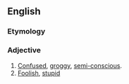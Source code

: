 {{also|muddle-headed}}

==English==

===Etymology===
{{suffix|muddle|headed|lang=en}}

===Adjective===
{{en-adj}}

# [[confused|Confused]], [[groggy]], [[semi-conscious]].
# [[foolish|Foolish]], [[stupid]]